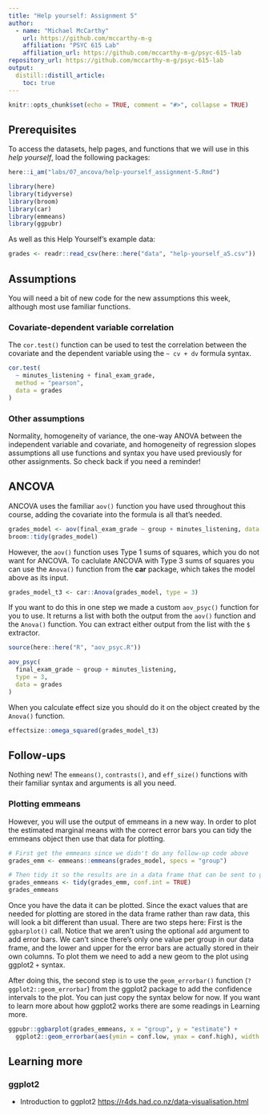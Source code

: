 ```yaml
---
title: "Help yourself: Assignment 5"
author:
  - name: "Michael McCarthy"
    url: https://github.com/mccarthy-m-g
    affiliation: "PSYC 615 Lab"
    affiliation_url: https://github.com/mccarthy-m-g/psyc-615-lab
repository_url: https://github.com/mccarthy-m-g/psyc-615-lab
output:
  distill::distill_article:
    toc: true
---
```


```r
knitr::opts_chunk$set(echo = TRUE, comment = "#>", collapse = TRUE)
```

## Prerequisites

To access the datasets, help pages, and functions that we will use in this *help yourself*, load the following packages:

```r
here::i_am("labs/07_ancova/help-yourself_assignment-5.Rmd")

library(here)
library(tidyverse)
library(broom)
library(car)
library(emmeans)
library(ggpubr)
```

As well as this Help Yourself's example data:

```r
grades <- readr::read_csv(here::here("data", "help-yourself_a5.csv"))
```

## Assumptions

You will need a bit of new code for the new assumptions this week, although most use familiar functions.

### Covariate-dependent variable correlation

The `cor.test()` function can be used to test the correlation between the covariate and the dependent variable using the `~ cv + dv` formula syntax.

```r
cor.test(
  ~ minutes_listening + final_exam_grade,
  method = "pearson",
  data = grades
)
```

### Other assumptions

Normality, homogeneity of variance, the one-way ANOVA between the independent variable and covariate, and homogeneity of regression slopes assumptions all use functions and syntax you have used previously for other assignments. So check back if you need a reminder!

## ANCOVA

ANCOVA uses the familiar `aov()` function you have used throughout this course, adding the covariate into the formula is all that's needed.

```r
grades_model <- aov(final_exam_grade ~ group + minutes_listening, data = grades)
broom::tidy(grades_model)
```

However, the `aov()` function uses Type 1 sums of squares, which you do not want for ANCOVA. To caclulate ANCOVA with Type 3 sums of squares you can use the `Anova()` function from the **car** package, which takes the model above as its input.

```r
grades_model_t3 <- car::Anova(grades_model, type = 3)
```

If you want to do this in one step we made a custom `aov_psyc()` function for you to use. It returns a list with both the output from the `aov()` function and the `Anova()` function. You can extract either output from the list with the `$` extractor.

```r
source(here::here("R", "aov_psyc.R"))

aov_psyc(
  final_exam_grade ~ group + minutes_listening, 
  type = 3,
  data = grades
)
```

When you calculate effect size you should do it on the object created by the `Anova()` function.

```r
effectsize::omega_squared(grades_model_t3)
```

## Follow-ups

Nothing new! The `emmeans()`, `contrasts()`, and `eff_size()` functions with their familiar syntax and arguments is all you need.

### Plotting emmeans

However, you will use the output of emmeans in a new way. In order to plot the estimated marginal means with the correct error bars you can tidy the emmeans object then use that data for plotting.

```r
# First get the emmeans since we didn't do any follow-up code above
grades_emm <- emmeans::emmeans(grades_model, specs = "group")

# Then tidy it so the results are in a data frame that can be sent to ggpubr
grades_emmeans <- tidy(grades_emm, conf.int = TRUE)
grades_emmeans
```

Once you have the data it can be plotted. Since the exact values that are needed for plotting are stored in the data frame rather than raw data, this will look a bit different than usual. There are two steps here: First is the `ggbarplot()` call. Notice that we aren't using the optional `add` argument to add error bars. We can't since there's only one value per group in our data frame, and the lower and upper for the error bars are actually stored in their own columns. To plot them we need to add a new geom to the plot using ggplot2 `+` syntax.

After doing this, the second step is to use the `geom_errorbar()` function (`?ggplot2::geom_errorbar`) from the ggplot2 package to add the confidence intervals to the plot. You can just copy the syntax below for now. If you want to learn more about how ggplot2 works there are some readings in Learning more.

```r
ggpubr::ggbarplot(grades_emmeans, x = "group", y = "estimate") +
  ggplot2::geom_errorbar(aes(ymin = conf.low, ymax = conf.high), width = 0.4)
```

## Learning more

### ggplot2

- Introduction to ggplot2 <https://r4ds.had.co.nz/data-visualisation.html>
